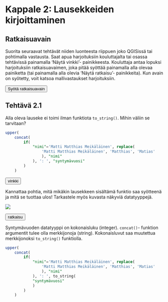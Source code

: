 # Kappale 2: Lausekkeiden kirjoittaminen

## Ratkaisuavain

Suorita seuraavat tehtävät niiden luonteesta riippuen joko QGISissä tai pohtimalla vastausta. Saat apua harjoituksiin kouluttajalta tai osassa tehtävissä painamalla 'Näytä vinkki'- painikkeesta. Kouluttaja antaa lopuksi harjoituksiin ratkaisuavaimen, joka pitää syöttää painamalla alla olevaa painiketta (tai painamalla alla olevia 'Näytä ratkaisu'- painikkeita). Kun avain on syötetty, voit katsoa mallivastaukset harjoituksiin.

<button onclick="enterToken()" class="btn">Syötä ratkaisuavain</button>

## Tehtävä 2.1

Alla oleva lauseke ei toimi ilman funktiota `to_string()`. Mihin väliin se tarvitaan?

::: code-box
``` sql
upper(
    concat(
        if(
            "nimi"='Matti Matthias Meikäläinen', replace(
                'Matti Matthias Meikäläinen', 'Matthias', 'Matias'
                ), "nimi"
            ), ': ', "syntymävuosi"
        )
    )
```
:::

<button onclick="toggleAnswer(this)" class="btn answer_btn">vinkki</button>

::: hidden-box
Kannattaa pohtia, mitä mikäkin lausekkeen sisältämä funktio saa syötteenä ja mitä se tuottaa ulos! Tarkastele myös kuvasta näkyviä datatyyppejä.

![](img/sessio_1/image2.png)
:::

<button onclick="toggleAnswer(this)" class="btn answer_btn token">ratkaisu</button>

::: hidden-box
Syntymävuoden datatyyppi on kokonaisluku (integer). `concat()`- funktion argumentit tulee olla merkkijonoja (string). Kokonaisluvut saa muutettua merkkijonoksi `to_string()` funktiolla.

::: code-box
``` sql
upper(
    concat(
        if(
            "nimi"='Matti Matthias Meikäläinen', replace(
                'Matti Matthias Meikäläinen', 'Matthias', 'Matias'
                ), "nimi"
            ), ': ', to_string(
            "syntymävuosi"
            )
        )
    )
```
:::
:::